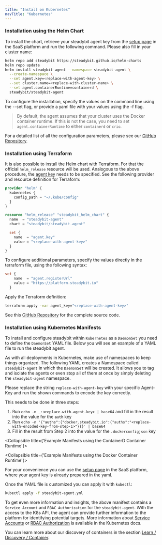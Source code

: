 ```yaml
---
title: "Install on Kubernetes"
navTitle: "Kubernetes"
---
```






### Installation using the Helm Chart

To install the chart, retrieve your steadybit agent key from the [setup page](https://platform.steadybit.io/settings/agents/setup) in the SaaS platform and run the following command. Please also fill in your cluster name:

```bash
helm repo add steadybit https://steadybit.github.io/helm-charts
helm repo update
helm install steadybit-agent --namespace steadybit-agent \
  --create-namespace \
  --set agent.key=<replace-with-agent-key> \
  --set cluster.name=<replace-with-cluster-name> \
  --set agent.containerRuntime=containerd \
  steadybit/steadybit-agent
```

To configure the installation, specify the values on the command line using the --set flag, or provide a yaml file with your values using the -f flag.

> By default, the agent assumes that your cluster uses the Docker container runtime. If this is not the case, you need to set `agent.containerRuntime` to either `containerd` or `crio`.

For a detailed list of all the configuration parameters, please see our [GitHub Repository](https://github.com/steadybit/helm-charts/tree/main/charts/steadybit-agent).

### Installation using Terraform

It is also possible to install the Helm chart with Terraform. For that the official `helm_release` resource will be used.
Analogous to the above procedure, the [agent key](https://platform.steadybit.io/settings/agents/setup) needs to be specified.
See the following provider and resource definition for Terraform:

```terraform
provider "helm" {
  kubernetes {
    config_path = "~/.kube/config"
  }
}

resource "helm_release" "steadybit_helm_chart" {
  name  = "steadybit-agent"
  chart = "steadybit/steadybit-agent"

  set {
    name  = "agent.key"
    value = "<replace-with-agent-key>"
  }
}
```

To configure additional parameters, specify the values directly in the terraform file, using the following syntax:

```terraform
set {
    name  = "agent.registerUrl"
    value = "https://platform.steadybit.io"
  }
```

Apply the Terraform definition:

```bash
terraform apply -var agent_key="<replace-with-agent-key>"
```

See this [GitHub Repository](https://github.com/steadybit/terraform-examples) for the complete source code.

### Installation using Kubernetes Manifests

To install and configure steadybit within `Kubernetes` as a `DaemonSet` you need to define the `DaemonSet` YAML file.
Below you will see an example of a YAML file to run the steadybit agent.

As with all deployments in Kubernetes, make use of namespaces to keep things organized. The following YAML creates a Namespace called `steadybit-agent` in which the `DaemonSet` will be created.
It allows you to tag and isolate the agents or even stop all of them at once by simply deleting the `steadybit-agent` namespace.

Please replace the string `replace-with-agent-key` with your specific Agent-Key and run the shown commands to encode the key correctly.

This needs to be done in three steps:

1. Run `echo -n _:<replace-with-agent-key> | base64` and fill in the result into the value for the `auth` key
2. Run `echo -n '{"auths":{"docker.steadybit.io":{"auths":"<replace-with-encoded-key-from-step-1>"}}}' | base64`
3. Fill in the result from Step 2 into the value for the `.dockerconfigjson` key

<Collapsible title={'Example Manifests using the ContainerD Container Runtime'}>
  <ExampleK8sContainerd/>
</Collapsible>

<Collapsible title={'Example Manifests using the Docker Container Runtime'}>
  <ExampleK8sDocker/>
</Collapsible>

For your convenience you can use the [setup page](https://platform.steadybit.io/settings/agents/setup) in the SaaS platform, where your agent key is already prepared in the yaml.

Once the YAML file is customized you can apply it with `kubectl`:

```bash
kubectl apply -f steadybit-agent.yml
```

To get even more information and insights, the above manifest contains a `Service Account` and `RBAC Authorization` for the `steadybit-agent`.
With the access to the K8s API, the agent can provide further information to the platform for identifying potential targets.
More information about [Service Accounts](https://kubernetes.io/docs/tasks/configure-pod-container/configure-service-account/) or [RBAC Authorization](https://kubernetes.io/docs/reference/access-authn-authz/rbac/) is available in the Kubernetes docs.

You can learn more about our discovery of containers in the section [Learn / Discovery / Container](../../learn/30-discovery/20-container).
